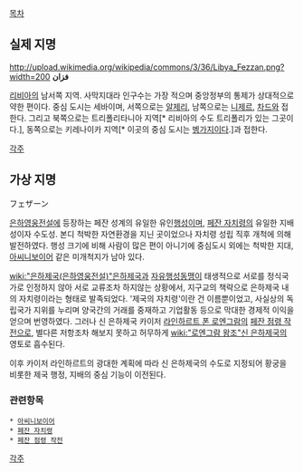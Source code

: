 [[목차]]

== 실제 지명 ==
http://upload.wikimedia.org/wikipedia/commons/3/36/Libya_Fezzan.png?width=200
'''فزان'''

[[리비아]]의 남서쪽 지역. 사막지대라 인구수는 가장 적으며 중앙정부의 통제가 상대적으로 약한 편이다. 중심 도시는 세바이며, 서쪽으로는 [[알제리]], 남쪽으로는 [[니제르]], [[차드]]와 접한다. 그리고 북쪽으로는 트리폴리타니아 지역[* 리비아의 수도 트리폴리가 있는 그곳이다.], 동쪽으로는 키레나이카 지역[* 이곳의 중심 도시는 [[벵가지]]이다.]과 접한다.

[[각주]]

== 가상 지명 ==
フェザーン

[[은하영웅전설]]에 등장하는 페잔 성계의 유일한 유인[[행성]]이며, [[페잔 자치령]]의 유일한 지배성이자 수도성. 본디 척박한 자연환경을 지닌 곳이었으나 자치령 성립 직후 개척에 의해 발전하였다. 행성 크기에 비해 사람이 많은 편이 아니기에 중심도시 외에는 척박한 지대, [[아씨니보이어]] 같은 미개척지가 남아 있다.

[[wiki:"은하제국(은하영웅전설)"은하제국]]과 [[자유행성동맹]]이 태생적으로 서로를 정식국가로 인정하지 않아 서로 교류조차 하지않는 상황에서, 지구교의 책략으로 은하제국 내의 자치령이라는 형태로 발족되었다. '제국의 자치령'이란 건 이름뿐이었고, 사실상의 독립국가 지위를 누리며 양국간의 거래를 중재하고 기업활동 등으로 막대한 경제적 이익을 얻으며 번영하였다. 그러나 신 은하제국 카이저 [[라인하르트 폰 로엔그람]]의 [[페잔 점령 작전]]으로, 별다른 저항조차 해보지 못하고 허무하게 [[wiki:"로엔그람 왕조"신 은하제국]]의 영토로 흡수된다.

이후 카이저 라인하르트의 광대한 계획에 따라 신 은하제국의 수도로 지정되어 황궁을 비롯한 제국 행정, 지배의 중심 기능이 이전된다.

=== 관련항목 ===
 * [[아씨니보이어]]
 * [[페잔 자치령]]
 * [[페잔 점령 작전]]

[[각주]]

